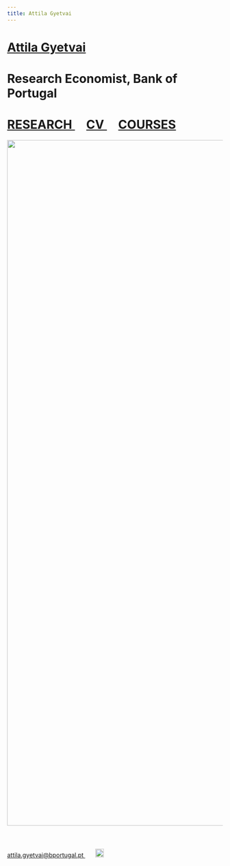 ```yaml
---
title: Attila Gyetvai
---
```

<h1 class=name>   <a class=text1 href="/"> Attila Gyetvai </a> </h1>
<h1 class=affil>  Research Economist, Bank of Portugal </h1>
<h1 class=navbar> <a class=text1 href="research"> RESEARCH </a> &nbsp; &nbsp; <a class=text1 href="CV_AttilaGyetvai.pdf"> CV </a> &nbsp; &nbsp; <a class=text1 href="courses"> COURSES </a> </h1>

<center> <img src="photo.jpg" style="height: 40vh; margin-bottom: 40px"/> </center>

<p class=intro> 
  <a class=text2 href="mailto:attila.gyetvai@bportugal.pt"> attila.gyetvai@bportugal.pt </a> &nbsp; &nbsp; &nbsp; <a class=text2 href="pronounce"> <img class="speaker" src="speaker.svg" width=20></a> 
</p>
